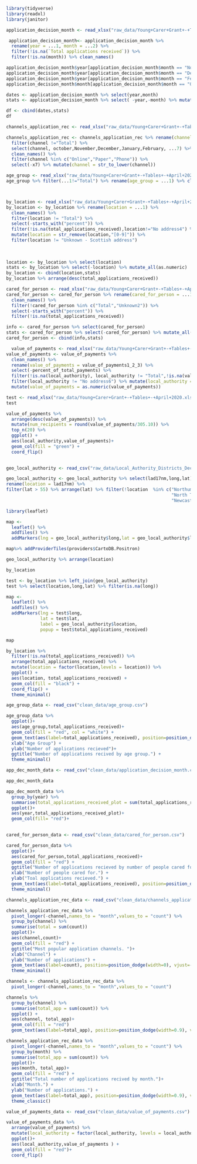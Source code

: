 ```r
library(tidyverse)
library(readxl)
library(janitor)

```

```r
application_decision_month <- read_xlsx("raw_data/Young+Carer+Grant+-+Tables+-+April+2020.xlsx",sheet = 2,skip = 3)
```

```r
 application_decision_month<- application_decision_month %>% 
  rename(year = ...1, month = ...2) %>% 
  filter(!is.na(`Total applications received`)) %>% 
  filter(!is.na(month)) %>% clean_names()
```

```r
application_decision_month$year[application_decision_month$month == "November"] <- "2019"
application_decision_month$year[application_decision_month$month == "December"] <- "2019"
application_decision_month$year[application_decision_month$month == "February"] <- "2020"
application_decision_month$month[application_decision_month$month == "October2"] <- "October"
```

```r
dates <- application_decision_month %>% select(year,month)
stats <- application_decision_month %>% select( -year,-month) %>% mutate_all(as.numeric)
```
```r
df <- cbind(dates,stats)
df
```

```r
channels_application_rec <- read_xlsx("raw_data/Young+Carer+Grant+-+Tables+-+April+2020.xlsx",sheet = 3,skip = 4)

channels_application_rec <- channels_application_rec %>% rename(channel = ...1, october = October1) %>% 
  filter(channel !="Total") %>% 
  select(channel, october,November,December,January,February, ...7) %>%
  clean_names() %>% 
  filter(channel %in% c("Online","Paper","Phone")) %>% 
  select(-x7) %>% mutate(channel = str_to_lower(channel))
```


```r
age_group <- read_xlsx("raw_data/Young+Carer+Grant+-+Tables+-+April+2020.xlsx",sheet = 4,skip = 3)
age_group %>% filter(...1!="Total") %>% rename(age_group = ...1) %>% clean_names() %>%filter(!is.na(total_applications_received)) %>% mutate(age_group=replace(age_group,which(age_group=="Other2"),"other")) %>% select(-percent_of_total_applications_received,-percent_authorised,-percent_denied,-percent_withdrawn)

```

```r
```


```r
```


```r
by_location <- read_xlsx("raw_data/Young+Carer+Grant+-+Tables+-+April+2020.xlsx",sheet = 5,skip = 3)
by_location <- by_location %>% rename(location = ...1) %>% 
  clean_names() %>% 
  filter(location != "Total") %>% 
  select(-starts_with("percent")) %>% 
  filter(!is.na(total_applications_received),location!="No address4") %>% 
  mutate(location = str_remove(location,"[0-9]")) %>% 
  filter(location != "Unknown - Scottish address")
  
  
  
location <- by_location %>% select(location)
stats <- by_location %>% select(-location) %>% mutate_all(as.numeric)
by_location <- cbind(location,stats)
by_location %>% arrange(desc(total_applications_received))
```

```r
cared_for_person <- read_xlsx("raw_data/Young+Carer+Grant+-+Tables+-+April+2020.xlsx",sheet = 6,skip = 3)
cared_for_person <- cared_for_person %>% rename(cared_for_person = ...1) %>% 
  clean_names() %>% 
  filter(!cared_for_person %in% c("Total","Unknown2")) %>% 
  select(-starts_with("percent")) %>% 
  filter(!is.na(total_applications_received)) 

info <- cared_for_person %>% select(cared_for_person)
stats <- cared_for_person %>% select(-cared_for_person) %>% mutate_all(as.numeric)
cared_for_person <- cbind(info,stats)
```
```r
  value_of_payments <- read_xlsx("raw_data/Young+Carer+Grant+-+Tables+-+April+2020.xlsx",sheet = 8,skip = 2)
value_of_payments <- value_of_payments %>% 
  clean_names() %>% 
  rename(value_of_payments = value_of_payments1_2_3) %>% 
  select(-percent_of_total_payments) %>% 
  filter(!is.na(local_authority), local_authority != "Total",!is.na(value_of_payments)) %>% 
  filter(local_authority != "No address6") %>% mutate(local_authority = str_remove(local_authority, "[0-9]")) %>% 
  mutate(value_of_payments = as.numeric(value_of_payments))
```


```r
test <- read_xlsx("raw_data/Young+Carer+Grant+-+Tables+-+April+2020.xlsx",sheet = 9,skip = 2)
test
```
```r
value_of_payments %>% 
  arrange(desc(value_of_payments)) %>%
  mutate(num_recipients = round(value_of_payments/305.10)) %>%   
  top_n(20) %>% 
  ggplot() +
  aes(local_authority,value_of_payments)+
  geom_col(fill = "green") +
  coord_flip()
  
```


```r
geo_local_authority <- read_csv("raw_data/Local_Authority_Districts_December_2017_Super_Generalised_Clipped_Boundaries_in_Great_Britain.csv")
```

```r
geo_local_authority <- geo_local_authority %>% select(lad17nm,long,lat) %>%
rename(location = lad17nm) %>% 
filter(lat > 55) %>% arrange(lat) %>% filter(!location  %in% c("Northumberland",
                                                               "North Tyneside",
                                                               "Newcastle upon Tyne"))
```
```r
library(leaflet)

```
```r
map <- 
  leaflet() %>% 
  addTiles() %>% 
  addMarkers(lng = geo_local_authority$long,lat = geo_local_authority$lat,label = geo_local_authority$location )
```

```r
map%>% addProviderTiles(providers$CartoDB.Positron)
```

```r
geo_local_authority %>% arrange(location)
```

```r
by_location
```

```r
test <- by_location %>% left_join(geo_local_authority)
test %>% select(location,long,lat) %>% filter(is.na(long))
```
```r
map <-  
  leaflet() %>% 
  addTiles() %>% 
  addMarkers(lng = test$long,
             lat = test$lat,
             label = geo_local_authority$location,
             popup = test$total_applications_received)
```

```r
map
```

```r
by_location %>% 
  filter(!is.na(total_applications_received)) %>% 
  arrange(total_applications_received) %>% 
  mutate(location = factor(location,levels = location)) %>% 
  ggplot() +
  aes(location, total_applications_received) +
  geom_col(fill = "black") +
  coord_flip() +
  theme_minimal()
```
```r
age_group_data <- read_csv("clean_data/age_group.csv")
```
```r
age_group_data %>% 
  ggplot()+
  aes(age_group,total_applications_received)+
  geom_col(fill = "red", col = "white") +
  geom_text(aes(label=total_applications_received), position=position_dodge(width=0.9), vjust=-0.25)+
  xlab("Age Group") +
  ylab("Number of applications recieved")+
  ggtitle("Number of applications recived by age group.") +
  theme_minimal()
```
```r
app_dec_month_data <- read_csv("clean_data/application_decision_month.csv")
```

```r
app_dec_month_data
```

```r
app_dec_month_data %>% 
  group_by(year) %>% 
  summarise(total_applications_received_plot = sum(total_applications_received)) %>% 
  ggplot()+
  aes(year,total_applications_received_plot)+
  geom_col(fill= "red")+
  
```

```r
cared_for_person_data <- read_csv("clean_data/cared_for_person.csv")
```
```r
cared_for_person_data %>% 
  ggplot()+
  aes(cared_for_person,total_applications_received)+
  geom_col(fill = "red") +
  ggtitle("Number of applications recieved by number of people cared for.") +
  xlab("Number of people cared for.") +
  ylab("Toal applications recieved.") +
  geom_text(aes(label=total_applications_received), position=position_dodge(width=0.9), vjust=-0.25) +
  theme_minimal()

```
```r
channels_application_rec_data <- read_csv("clean_data/channels_application_rec.csv")
```
```r
channels_application_rec_data %>% 
  pivot_longer(-channel,names_to = "month",values_to = "count") %>% 
  group_by(channel) %>% 
  summarise(total = sum(count))
  ggplot()+
  aes(channel,count)+
  geom_col(fill = "red") +
  ggtitle("Most popular application channels. ")+
  xlab("Channel") +
  ylab("Number of applications") +
  geom_text(aes(label=count), position=position_dodge(width=0), vjust=-0.25) +
  theme_minimal()
```
```r
channels <- channels_application_rec_data %>% 
  pivot_longer(-channel,names_to = "month",values_to = "count")
```
```r
channels %>% 
  group_by(channel) %>% 
  summarise(total_app = sum(count)) %>% 
  ggplot() +
  aes(channel, total_app)+
  geom_col(fill = "red")
  geom_text(aes(label=total_app), position=position_dodge(width=0.9), vjust=-0.25)

```

```r
channels_application_rec_data %>% 
  pivot_longer(-channel,names_to = "month",values_to = "count") %>% 
  group_by(month) %>% 
  summarise(total_app = sum(count)) %>% 
  ggplot()+
  aes(month, total_app)+
  geom_col(fill = "red") +
  ggtitle("Total number of applications recived by month.")+
  xlab("Month.") +
  ylab("Number of applications.") +
  geom_text(aes(label=total_app), position=position_dodge(width=0.9), vjust=-0.25) +
  theme_classic()

```
```r
value_of_payments_data <- read_csv("clean_data/value_of_payments.csv")
```

```r
value_of_payments_data %>% 
  arrange(value_of_payments) %>% 
  mutate(local_authority = factor(local_authority, levels = local_authority)) %>% 
  ggplot()+
  aes(local_authority,value_of_payments ) +
  geom_col(fill = "red")+
  coord_flip()
```


